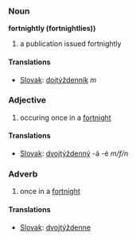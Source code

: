 === Noun ===
'''fortnightly (fortnightlies))'''
# a publication issued fortnightly
==== Translations ====
*[[Slovak]]: [[dojtýždenník]] ''m''
=== Adjective ===
# occuring once in a [[fortnight]]
==== Translations ====
*[[Slovak]]: [[dvojtýždenný]] -á -é ''m/f/n''
=== Adverb ===
# once in a [[fortnight]]
==== Translations ====
*[[Slovak]]: [[dvojtýždenne]]